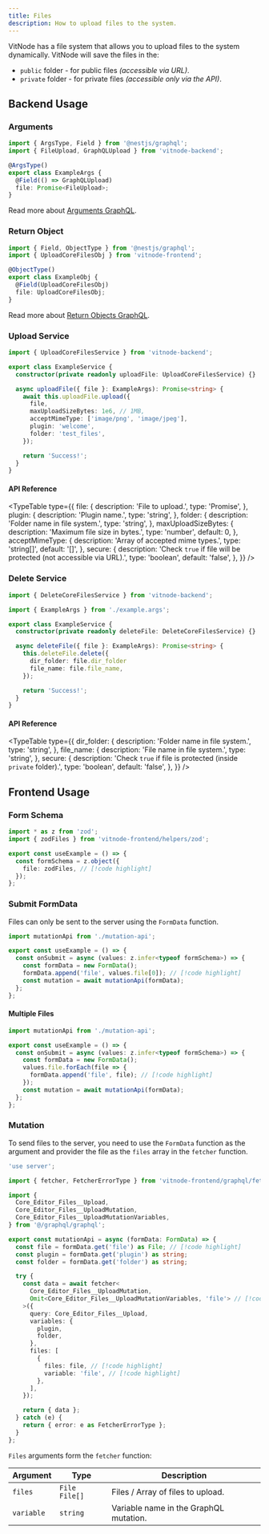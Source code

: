 ```yaml
---
title: Files
description: How to upload files to the system.
---
```


VitNode has a file system that allows you to upload files to the system dynamically. VitNode will save the files in the:

- `public` folder - for public files _(accessible via URL)_.
- `private` folder - for private files _(accessible only via the API)_.

## Backend Usage

### Arguments

```ts title="example.args.ts"
import { ArgsType, Field } from '@nestjs/graphql';
import { FileUpload, GraphQLUpload } from 'vitnode-backend';

@ArgsType()
export class ExampleArgs {
  @Field(() => GraphQLUpload)
  file: Promise<FileUpload>;
}
```

Read more about [Arguments GraphQL](/docs/dev/services#arguments).

### Return Object

```ts title="example.obj.ts"
import { Field, ObjectType } from '@nestjs/graphql';
import { UploadCoreFilesObj } from 'vitnode-frontend';

@ObjectType()
export class ExampleObj {
  @Field(UploadCoreFilesObj)
  file: UploadCoreFilesObj;
}
```

Read more about [Return Objects GraphQL](/docs/dev/services#return-object).

### Upload Service

```ts title="example.service.ts"
import { UploadCoreFilesService } from 'vitnode-backend';

export class ExampleService {
  constructor(private readonly uploadFile: UploadCoreFilesService) {}

  async uploadFile({ file }: ExampleArgs): Promise<string> {
    await this.uploadFile.upload({
      file,
      maxUploadSizeBytes: 1e6, // 1MB,
      acceptMimeType: ['image/png', 'image/jpeg'],
      plugin: 'welcome',
      folder: 'test_files',
    });

    return 'Success!';
  }
}
```

#### API Reference


<TypeTable
  type={{
    file: {
      description: 'File to upload.',
      type: 'Promise<FileUpload>',
    },
    plugin: {
      description: 'Plugin name.',
      type: 'string',
    },
    folder: {
      description: 'Folder name in file system.',
      type: 'string',
    },
    maxUploadSizeBytes: {
      description: 'Maximum file size in bytes.',
      type: 'number',
      default: 0,
    },
    acceptMimeType: {
      description: 'Array of accepted mime types.',
      type: 'string[]',
      default: '[]',
    },
    secure: {
      description:
        'Check `true` if file will be protected (not accessible via URL).',
      type: 'boolean',
      default: 'false',
    },
  }}
/>

### Delete Service

```ts title="example.service.ts"
import { DeleteCoreFilesService } from 'vitnode-backend';

import { ExampleArgs } from './example.args';

export class ExampleService {
  constructor(private readonly deleteFile: DeleteCoreFilesService) {}

  async deleteFile({ file }: ExampleArgs): Promise<string> {
    this.deleteFile.delete({
      dir_folder: file.dir_folder
      file_name: file.file_name,
    });

    return 'Success!';
  }
}
```

#### API Reference

<TypeTable
  type={{
    dir_folder: {
      description: 'Folder name in file system.',
      type: 'string',
    },
    file_name: {
      description: 'File name in file system.',
      type: 'string',
    },
    secure: {
      description:
        'Check `true` if file is protected (inside `private` folder).',
      type: 'boolean',
      default: 'false',
    },
  }}
/>

## Frontend Usage

### Form Schema

```ts title="use-example.ts"
import * as z from 'zod';
import { zodFiles } from 'vitnode-frontend/helpers/zod';

export const useExample = () => {
  const formSchema = z.object({
    file: zodFiles, // [!code highlight]
  });
};
```

### Submit FormData

Files can only be sent to the server using the `FormData` function.

```ts title="use-example.ts"
import mutationApi from './mutation-api';

export const useExample = () => {
  const onSubmit = async (values: z.infer<typeof formSchema>) => {
    const formData = new FormData();
    formData.append('file', values.file[0]); // [!code highlight]
    const mutation = await mutationApi(formData);
  };
};
```

#### Multiple Files

```ts title="use-example.ts"
import mutationApi from './mutation-api';

export const useExample = () => {
  const onSubmit = async (values: z.infer<typeof formSchema>) => {
    const formData = new FormData();
    values.file.forEach(file => {
      formData.append('file', file); // [!code highlight]
    });
    const mutation = await mutationApi(formData);
  };
};
```

### Mutation

To send files to the server, you need to use the `FormData` function as the argument and provider the file as the `files` array in the `fetcher` function.

```ts title="mutation-api.ts"
'use server';

import { fetcher, FetcherErrorType } from 'vitnode-frontend/graphql/fetcher';

import {
  Core_Editor_Files__Upload,
  Core_Editor_Files__UploadMutation,
  Core_Editor_Files__UploadMutationVariables,
} from '@/graphql/graphql';

export const mutationApi = async (formData: FormData) => {
  const file = formData.get('file') as File; // [!code highlight]
  const plugin = formData.get('plugin') as string;
  const folder = formData.get('folder') as string;

  try {
    const data = await fetcher<
      Core_Editor_Files__UploadMutation,
      Omit<Core_Editor_Files__UploadMutationVariables, 'file'> // [!code highlight]
    >({
      query: Core_Editor_Files__Upload,
      variables: {
        plugin,
        folder,
      },
      files: [
        {
          files: file, // [!code highlight]
          variable: 'file', // [!code highlight]
        },
      ],
    });

    return { data };
  } catch (e) {
    return { error: e as FetcherErrorType };
  }
};
```

`Files` arguments form the `fetcher` function:

| Argument   | Type          | Description                            |
| ---------- | ------------- | -------------------------------------- |
| `files`    | `File File[]` | Files / Array of files to upload.      |
| `variable` | `string`      | Variable name in the GraphQL mutation. |
